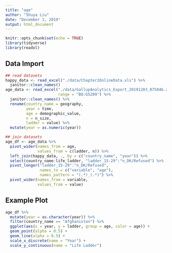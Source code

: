 ```yaml
---
title: "age"
author: "Shuya Liu"
date: "December 1, 2019"
output: html_document
---
```


```r
knitr::opts_chunk$set(echo = TRUE)
library(tidyverse)
library(readxl)
```

Data Import
---

```r
## read datasets
happy_data <- read_excel("./data/Chapter2OnlineData.xls") %>%
  janitor::clean_names()
age_data <- read_excel("./data/GallupAnalytics_Export_20191203_075046.xlsx",
                       range = "B8:G5209") %>%
  janitor::clean_names() %>%
  rename(country_name = geography,
         year = time,
         age = demographic_value,
         n = n_size,
         ladder = value) %>%
  mutate(year = as.numeric(year))

## join datasets
age_df <- age_data %>%
  pivot_wider(names_from = age,
              values_from = c(ladder, n)) %>%
  left_join(happy_data, ., by = c("country_name", "year")) %>%
  select(country_name:life_ladder, "ladder_15-29":"n_DK/Refused") %>%
  pivot_longer("ladder_15-29":"n_DK/Refused", 
               names_to = c("variable", "age"),
               names_pattern = "(.*)_(.*)") %>%
  pivot_wider(names_from = variable,
              values_from = value)

```


Example Plot
---
```r
age_df %>%
  mutate(year = as.character(year)) %>%
  filter(country_name == "Afghanistan") %>%
  ggplot(aes(x = year, y = ladder, group = age, color = age)) +
  geom_point(alpha = 0.5) +
  geom_line(alpha = 0.5) +
  scale_x_discrete(name = "Year") +
  scale_y_continuous(name = "Life Ladder")
```



```r
```